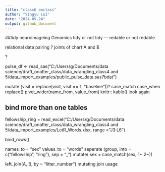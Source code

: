 ```yaml
---
title: "class6 onclass"
author: "Yingyu Cui"
date: "2024-09-24"
output: github_document
---
```


##tidy
neuroimageing Genomics
tidy or not tidy --- redable or not redable

relational data pairing ?
joints of chart A and B

?

pulse_df <- read_sas("C:/Users/g/Documents/data science/draft_onafter_class/data_wrangling_class4 and 5/data_import_examples/public_pulse_data.sas7bdat")

mutate (visit = replace(visit, visit == 1, "baseline"))?
case_match
case_when 
replace()
pivet_wider(name_from, value_from)
knitr:: kable() look again 

## bind more than one tables

fellowship_ring = read_excel("C:/Users/g/Documents/data science/draft_onafter_class/data_wrangling_class4 and 5/data_import_examples/LotR_Words.xlsx, range = "J3:L6")

bind_rows()

names_to = "sex"
values_to = "words"
seperate (group, into = c("fellowship", "ring"), sep = "_")
mutate( sex = case_match(sex, 1~  2~))

left_join(A, B, by = "litter_number")
mutating join usage

